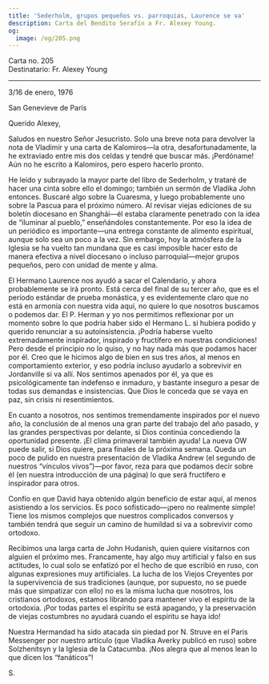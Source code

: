 ```yaml
---
title: 'Sederholm, grupos pequeños vs. parroquias, Laurence se va'
description: Carta del Bendito Serafín a Fr. Alexey Young.
og:
  image: /og/205.png
---
```


<div style={{textAlign:'right', fontFamily:'monospace'}}>Carta no. 205</div>
<div style={{textAlign:'left', fontFamily:'monospace'}}>Destinatario: Fr. Alexey Young</div>

---

3/16 de enero, 1976

San Genevieve de París

Querido Alexey,

Saludos en nuestro Señor Jesucristo. Solo una breve nota para devolver la nota de Vladimir y una carta de Kalomiros—la otra, desafortunadamente, la he extraviado entre mis dos celdas y tendré que buscar más. ¡Perdóname! Aún no he escrito a Kalomiros, pero espero hacerlo pronto.

He leído y subrayado la mayor parte del libro de Sederholm, y trataré de hacer una cinta sobre ello el domingo; también un sermón de Vladika John entonces. Buscaré algo sobre la Cuaresma, y luego probablemente uno sobre la Pascua para el próximo número. Al revisar viejas ediciones de su boletín diocesano en Shanghái—él estaba claramente penetrado con la idea de “iluminar al pueblo,” enseñándoles constantemente. Por eso la idea de un periódico es importante—una entrega constante de alimento espiritual, aunque solo sea un poco a la vez. Sin embargo, hoy la atmósfera de la Iglesia se ha vuelto tan mundana que es casi imposible hacer esto de manera efectiva a nivel diocesano o incluso parroquial—mejor grupos pequeños, pero con unidad de mente y alma.

El Hermano Laurence nos ayudó a sacar el Calendario, y ahora probablemente se irá pronto. Está cerca del final de su tercer año, que es el período estándar de prueba monástica, y es evidentemente claro que no está en armonía con nuestra vida aquí, no quiere lo que nosotros buscamos o podemos dar. El P. Herman y yo nos permitimos reflexionar por un momento sobre lo que podría haber sido el Hermano L. si hubiera podido y querido renunciar a su autoinsistencia. ¡Podría haberse vuelto extremadamente inspirador, inspirado y fructífero en nuestras condiciones! Pero desde el principio no lo quiso, y no hay nada más que podamos hacer por él. Creo que le hicimos algo de bien en sus tres años, al menos en comportamiento exterior, y eso podría incluso ayudarlo a sobrevivir en Jordanville si va allí. Nos sentimos apenados por él, ya que es psicológicamente tan indefenso e inmaduro, y bastante inseguro a pesar de todas sus demandas e insistencias. Que Dios le conceda que se vaya en paz, sin crisis ni resentimientos.

En cuanto a nosotros, nos sentimos tremendamente inspirados por el nuevo año, la conclusión de al menos una gran parte del trabajo del año pasado, y las grandes perspectivas por delante, si Dios continúa concediendo la oportunidad presente. ¡El clima primaveral también ayuda! La nueva OW puede salir, si Dios quiere, para finales de la próxima semana. Queda un poco de pulido en nuestra presentación de Vladika Andrew (el segundo de nuestros “vínculos vivos”)—por favor, reza para que podamos decir sobre él (en nuestra introducción de una página) lo que será fructífero e inspirador para otros.

Confío en que David haya obtenido algún beneficio de estar aquí, al menos asistiendo a los servicios. Es poco sofisticado—¡pero no realmente simple! Tiene los mismos complejos que nuestros complicados conversos y también tendrá que seguir un camino de humildad si va a sobrevivir como ortodoxo.

Recibimos una larga carta de John Hudanish, quien quiere visitarnos con alguien el próximo mes. Francamente, hay algo muy artificial y falso en sus actitudes, lo cual solo se enfatizó por el hecho de que escribió en ruso, con algunas expresiones muy artificiales. La lucha de los Viejos Creyentes por la supervivencia de sus tradiciones (aunque, por supuesto, no se puede más que simpatizar con ello) no es la misma lucha que nosotros, los cristianos ortodoxos, estamos librando para mantener vivo el espíritu de la ortodoxia. ¡Por todas partes el espíritu se está apagando, y la preservación de viejas costumbres no ayudará cuando el espíritu se haya ido!

Nuestra Hermandad ha sido atacada sin piedad por N. Struve en el Paris Messenger por nuestro artículo (que Vladika Averky publicó en ruso) sobre Solzhenitsyn y la Iglesia de la Catacumba. ¡Nos alegra que al menos lean lo que dicen los “fanáticos”!

S.